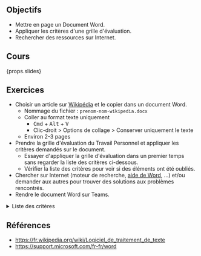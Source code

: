 ## Objectifs

- Mettre en page un Document Word.
- Appliquer les critères d'une grille d'évaluation.
- Rechercher des ressources sur Internet.

## Cours

{props.slides}

## Exercices

- Choisir un article sur [Wikipédia](https://fr.wikipedia.org/wiki/Wikip%C3%A9dia:Accueil_principal) et le copier dans un document Word.
  - Nommage du fichier : `prenom-nom-wikipedia.docx`
  - Coller au format texte uniquement
    - <kbd>Cmd</kbd> + <kbd>Alt</kbd> + <kbd>V</kbd>
    - Clic-droit > Options de collage > Conserver uniquement le texte
  - Environ 2-3 pages
- Prendre la grille d'évaluation du Travail Personnel et appliquer les critères demandés sur le document.
  - Essayer d'appliquer la grille d'évaluation dans un premier temps sans regarder la liste des critères ci-dessous.
  - Vérifier la liste des critères pour voir si des éléments ont été oubliés.
- Chercher sur Internet (moteur de recherche, [aide de Word](https://support.microsoft.com/fr-fr/word), &hellip;) et/ou demander aux autres pour trouver des solutions aux problèmes rencontrés.
- Rendre le document Word sur Teams.

<details>
<summary>Liste des critères</summary>

Votre document doit contenir les éléments suivants :

- Annexes
  - Mettre la partie encadrée de l'article dans l'annexe.
- Bibliographie
- En-tête et pied de page
  - Nom et prénom, nom du cours, date
  - Numéro de page
- Illustration avec légende
  - Reprendre une image de l'article avec sa légende et les mettre dans le document.
- Note de bas de page
- Page de titre
- Saut de page et tabulation
- Sections
  - Séparer la partie introduction du reste avec des sections.
- Styles
  - Police Arial, Times, Calibri ou Cambria
  - Taille police 10-12
  - Texte justifié
- Table des illustrations
- Table des matières

</details>

## Références

- https://fr.wikipedia.org/wiki/Logiciel_de_traitement_de_texte
- https://support.microsoft.com/fr-fr/word
